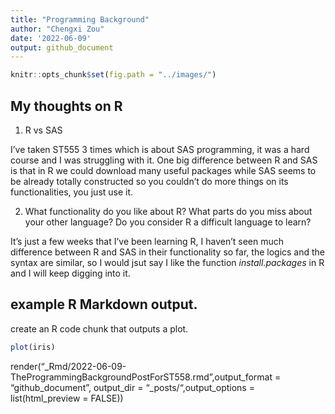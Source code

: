 ```yaml
---
title: "Programming Background"
author: "Chengxi Zou"
date: '2022-06-09'
output: github_document
---
```


```r
knitr::opts_chunk$set(fig.path = "../images/")
```

## My thoughts on R

1. R vs SAS

I've taken ST555 3 times which is about SAS programming, it was a hard course and I was struggling with it. One big difference between R and SAS is that in R we could download many useful packages while SAS seems to be already totally constructed so you couldn't do more things on its functionalities, you just use it.

2. What functionality do you like about R? What parts do you miss about your other language? Do you consider R a difficult language to learn?

It's just a few weeks that I've been learning R, I haven't seen much difference between R and SAS in their functionality so far, the logics and the syntax are similar, so I would jsut say I like the function _install.packages_ in R and I will keep digging into it.


## example R Markdown output. 

create an R code chunk that outputs a plot.

```r
plot(iris)
```

render("_Rmd/2022-06-09-TheProgrammingBackgroundPostForST558.rmd",output_format = "github_document", output_dir = "_posts/",output_options = list(html_preview = FALSE))